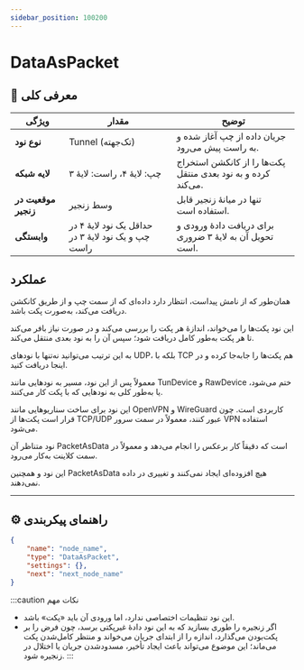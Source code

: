 ```yaml
---
sidebar_position: 100200
---
```


# DataAsPacket

## 📖 معرفی کلی


| ویژگی              | مقدار                                 | توضیح                                                      |
|--------------------|----------------------------------------|------------------------------------------------------------|
| **نوع نود**        | Tunnel (تک‌جهته)                       | جریان داده از چپ آغاز شده و به راست پیش می‌رود.           |
| **لایه شبکه**      | چپ: لایهٔ ۴، راست: لایهٔ ۳            | پکت‌ها را از کانکشن استخراج کرده و به نود بعدی منتقل می‌کند. |
| **موقعیت در زنجیر**| وسط زنجیر                              | تنها در میانهٔ زنجیر قابل استفاده است.                    |
| **وابستگی**        | حداقل یک نود لایهٔ ۴ در چپ و یک نود لایهٔ ۳ در راست | برای دریافت دادهٔ ورودی و تحویل آن به لایهٔ ۳ ضروری است. |

## عملکرد

همان‌طور که از نامش پیداست، انتظار دارد داده‌ای که از سمت چپ و از طریق کانکشن دریافت می‌کند، به‌صورت پکت باشد.

این نود پکت‌ها را می‌خواند، اندازهٔ هر پکت را بررسی می‌کند و در صورت نیاز بافر می‌کند تا هر پکت به‌طور کامل دریافت شود؛ سپس آن را به نود بعدی منتقل می‌کند.

به این ترتیب می‌توانید نه‌تنها با نودهای UDP، بلکه با TCP هم پکت‌ها را جابه‌جا کرده و در اینجا دریافت کنید.

معمولاً پس از این نود، مسیر به نودهایی مانند TunDevice و RawDevice ختم می‌شود، یا به‌طور کلی به نودهایی که با پکت کار می‌کنند.

این نود برای ساخت سناریوهایی مانند OpenVPN و WireGuard کاربردی است. چون قرار است پکت‌ها از TCP/UDP عبور کنند، معمولاً در سمت سرور VPN استفاده می‌شود.

نود متناظر آن PacketAsData است که دقیقاً کار برعکس را انجام می‌دهد و معمولاً در سمت کلاینت به‌کار می‌رود.

این نود و همچنین PacketAsData هیچ افزوده‌ای ایجاد نمی‌کنند و تغییری در داده نمی‌دهند.

---

## ⚙️ راهنمای پیکربندی

```json
{
    "name": "node_name",
    "type": "DataAsPacket",
    "settings": {},
    "next": "next_node_name"
}
```
:::caution نکات مهم
- این نود تنظیمات اختصاصی ندارد، اما ورودی آن باید «پکت» باشد.
- اگر زنجیره را طوری بسازید که به این نود دادهٔ غیرپکتی برسد، چون فرض را بر پکت‌بودن می‌گذارد، اندازه را از ابتدای جریان می‌خواند و منتظر کامل‌شدن پکت می‌ماند؛ این موضوع می‌تواند باعث ایجاد تأخیر، مسدودشدن جریان یا اختلال در زنجیره شود.
:::



